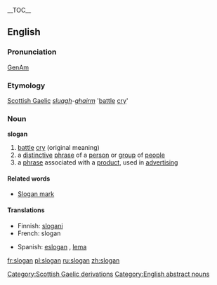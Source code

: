 {{wikipedia}}
__TOC__
==English==
===Pronunciation===
[[w:General American|GenAm]] {{IPA|[&#712;slog&#601;n]}}

===Etymology===
[[Scottish Gaelic]] ''[[sluagh]]-[[gairm|ghairm]]'' '[[battle]] [[cry]]'

===Noun===
'''slogan'''
# [[battle]] [[cry]] (original meaning)
# a [[distinctive]] [[phrase]] of a [[person]] or [[group]] of [[people]]
# a [[phrase]] associated with a [[product]], used in [[advertising]]

====Related words====
*[[Slogan mark]]

====Translations====
{{top}}
*Finnish: [[slogani]]
*French: slogan
{{mid}}
*Spanish: [[eslogan]] {{m}}, [[lema]] {{m}}
{{bottom}}

[[Category:Scottish Gaelic derivations]]
[[Category:English abstract nouns]]

[[fr:slogan]]
[[pl:slogan]]
[[ru:slogan]]
[[zh:slogan]]